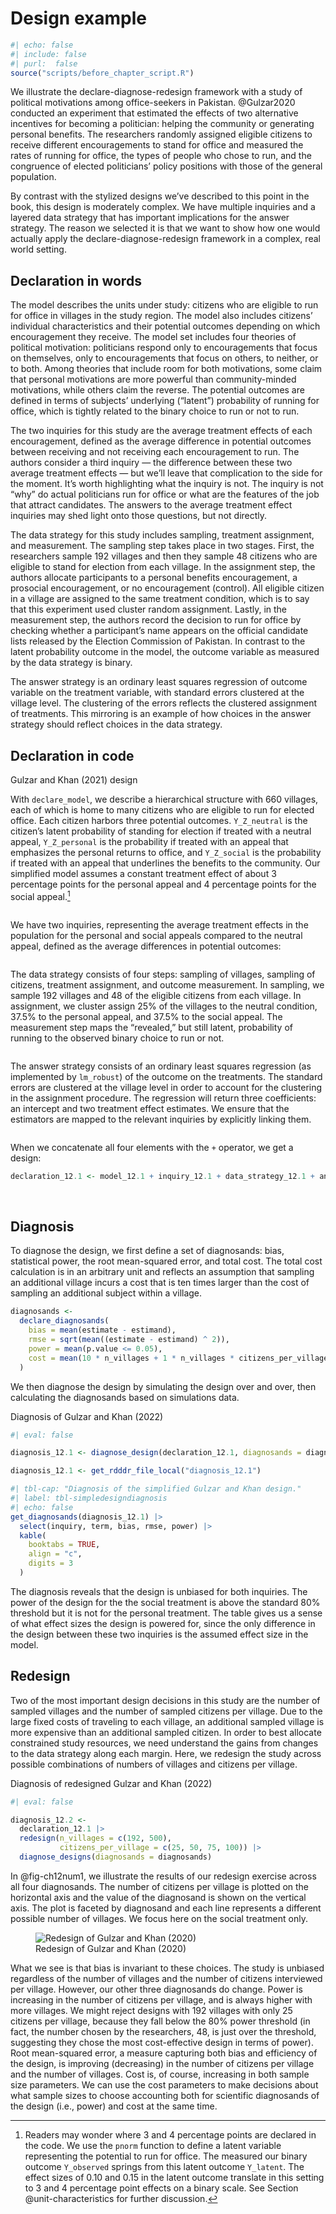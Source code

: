 # Design example

```r
#| echo: false
#| include: false
#| purl:  false
source("scripts/before_chapter_script.R")
```

We illustrate the declare-diagnose-redesign framework with a study of political motivations among office-seekers in Pakistan. @Gulzar2020 conducted an experiment that estimated the effects of two alternative incentives for becoming a politician: helping the community or generating personal benefits. The researchers randomly assigned eligible citizens to receive different encouragements to stand for office and measured the rates of running for office, the types of people who chose to run, and the congruence of elected politicians' policy positions with those of the general population.

By contrast with the stylized designs we've described to this point in the book, this design is moderately complex. We have multiple inquiries and a layered data strategy that has important implications for the answer strategy. The reason we selected it is that we want to show how one would actually apply the declare-diagnose-redesign framework in a complex, real world setting.

## Declaration in words

The model describes the units under study: citizens who are eligible to run for office in villages in the study region. The model also includes citizens' individual characteristics and their potential outcomes depending on which encouragement they receive. The model set includes four theories of political motivation: politicians respond only to encouragements that focus on themselves, only to encouragements that focus on others, to neither, or to both. Among theories that include room for both motivations, some claim that personal motivations are more powerful than community-minded motivations, while others claim the reverse. The potential outcomes are defined in terms of subjects' underlying ("latent") probability of running for office, which is tightly related to the binary choice to run or not to run.

The two inquiries for this study are the average treatment effects of each encouragement, defined as the average difference in potential outcomes between receiving and not receiving each encouragement to run. The authors consider a third inquiry --- the difference between these two average treatment effects --- but we'll leave that complication to the side for the moment. It's worth highlighting what the inquiry is not. The inquiry is not "why" do actual politicians run for office or what are the features of the job that attract candidates. The answers to the average treatment effect inquiries may shed light onto those questions, but not directly. 

The data strategy for this study includes sampling, treatment assignment, and measurement. The sampling step takes place in two stages. First, the researchers sample 192 villages and then they sample 48 citizens who are eligible to stand for election from each village. In the assignment step, the authors allocate participants to a personal benefits encouragement, a prosocial encouragement, or no encouragement (control). All eligible citizen in a village are assigned to the same treatment condition, which is to say that this experiment used cluster random assignment. Lastly, in the measurement step, the authors record the decision to run for office by checking whether a participant's name appears on the official candidate lists released by the Election Commission of Pakistan. In contrast to the latent probability outcome in the model, the outcome variable as measured by the data strategy is binary.

The answer strategy is an ordinary least squares regression of outcome variable on the treatment variable, with standard errors clustered at the village level. The clustering of the errors reflects the clustered assignment of treatments. This mirroring is an example of how choices in the answer strategy should reflect choices in the data strategy.

## Declaration in code

::: {#def-ch12num1 .declaration} 

Gulzar and Khan (2021) design

With `declare_model`, we describe a hierarchical structure with 660 villages, each of which is home to many citizens who are eligible to run for elected office. Each citizen harbors three potential outcomes. `Y_Z_neutral` is the citizen's latent probability of standing for election if treated with a neutral appeal, `Y_Z_personal` is the probability if treated with an appeal that emphasizes the personal returns to office, and `Y_Z_social` is the probability if treated with an appeal that underlines the benefits to the community. Our simplified model assumes a constant treatment effect of about 3 percentage points for the personal appeal and 4 percentage points for the social appeal.^[Readers may wonder where 3 and 4 percentage points are declared in the code. We use the `pnorm` function to define a latent variable representing the potential to run for office. The measured our binary outcome `Y_observed` springs from this latent outcome `Y_latent`. The effect sizes of 0.10 and 0.15 in the latent outcome translate in this setting to 3 and 4 percentage point effects on a binary scale. See Section @unit-characteristics for further discussion.]

```r
```

We have two inquiries, representing the average treatment effects in the population for the personal and social appeals compared to the neutral appeal, defined as the average differences in potential outcomes:

```r
```

The data strategy consists of four steps: sampling of villages, sampling of citizens, treatment assignment, and outcome measurement. In sampling, we sample 192 villages and 48 of the eligible citizens from each village. In assignment, we cluster assign 25\% of the villages to the neutral condition, 37.5% to the personal appeal, and 37.5% to the social appeal. The measurement step maps the "revealed," but still latent, probability of running to the observed binary choice to run or not.

```r
```

The answer strategy consists of an ordinary least squares regression (as implemented by `lm_robust`) of the outcome on the treatments. The standard errors are clustered at the village level in order to account for the clustering in the assignment procedure. The regression will return three coefficients: an intercept and two treatment effect estimates. We ensure that the estimators are mapped to the relevant inquiries by explicitly linking them.

```r
```

When we concatenate all four elements with the `+` operator, we get a design:

```r
declaration_12.1 <- model_12.1 + inquiry_12.1 + data_strategy_12.1 + answer_strategy_12.1
```

$~$

:::

## Diagnosis

To diagnose the design, we first define a set of diagnosands: bias, statistical power, the root mean-squared error, and total cost. The total cost calculation is in an arbitrary unit and reflects an assumption that sampling an additional village incurs a cost that is ten times larger than the cost of sampling an additional subject within a village.

```r
diagnosands <-
  declare_diagnosands(
    bias = mean(estimate - estimand),
    rmse = sqrt(mean((estimate - estimand) ^ 2)),
    power = mean(p.value <= 0.05),
    cost = mean(10 * n_villages + 1 * n_villages * citizens_per_village)
  )
```

We then diagnose the design by simulating the design over and over, then calculating the diagnosands based on simulations data. 

::: {#lem-ch12num1} 

Diagnosis of Gulzar and Khan (2022)

```r
#| eval: false

diagnosis_12.1 <- diagnose_design(declaration_12.1, diagnosands = diagnosands)
```

```r
diagnosis_12.1 <- get_rdddr_file_local("diagnosis_12.1")
```

```r
#| tbl-cap: "Diagnosis of the simplified Gulzar and Khan design."
#| label: tbl-simpledesigndiagnosis
#| echo: false
get_diagnosands(diagnosis_12.1) |>
  select(inquiry, term, bias, rmse, power) |>
  kable(
    booktabs = TRUE,
    align = "c",
    digits = 3
  )
```

The diagnosis reveals that the design is unbiased for both inquiries. The power of the design for the the social treatment is above the standard 80% threshold but it is not for the personal treatment. The table gives us a sense of what effect sizes the design is powered for, since the only difference in the design between these two inquiries is the assumed effect size in the model.

:::

## Redesign

Two of the most important design decisions in this study are the number of sampled villages and the number of sampled citizens per village. Due to the large fixed costs of traveling to each village, an additional sampled village is more expensive than an additional sampled citizen. In order to best allocate constrained study resources, we need understand the gains from changes to the data strategy along each margin. Here, we redesign the study across possible combinations of numbers of villages and citizens per village.

::: {#lem-ch12num2} 

Diagnosis of redesigned Gulzar and Khan (2022)

```r
#| eval: false

diagnosis_12.2 <-
  declaration_12.1 |>
  redesign(n_villages = c(192, 500),
           citizens_per_village = c(25, 50, 75, 100)) |>
  diagnose_designs(diagnosands = diagnosands)
```

In @fig-ch12num1, we illustrate the results of our redesign exercise across all four diagnosands. The number of citizens per village is plotted on the horizontal axis and the value of the diagnosand is shown on the vertical axis. The plot is faceted by diagnosand and each line represents a different possible number of villages. We focus here on the social treatment only.

![Redesign of Gulzar and Khan (2020)](/figures/figure-12-1){#fig-ch12num1}

What we see is that bias is invariant to these choices. The study is unbiased regardless of the number of villages and the number of citizens interviewed per village. However, our other three diagnosands do change. Power is increasing in the number of citizens per village, and is always higher with more villages. We might reject designs with 192 villages with only 25 citizens per village, because they fall below the 80% power threshold (in fact, the number chosen by the researchers, 48, is just over the threshold, suggesting they chose the most cost-effective design in terms of power). Root mean-squared error, a measure capturing both bias and efficiency of the design, is improving (decreasing) in the number of citizens per village and the number of villages. Cost is, of course, increasing in both sample size parameters. We can use the cost parameters to make decisions about what sample sizes to choose accounting both for scientific diagnosands of the design (i.e., power) and cost at the same time.

:::
